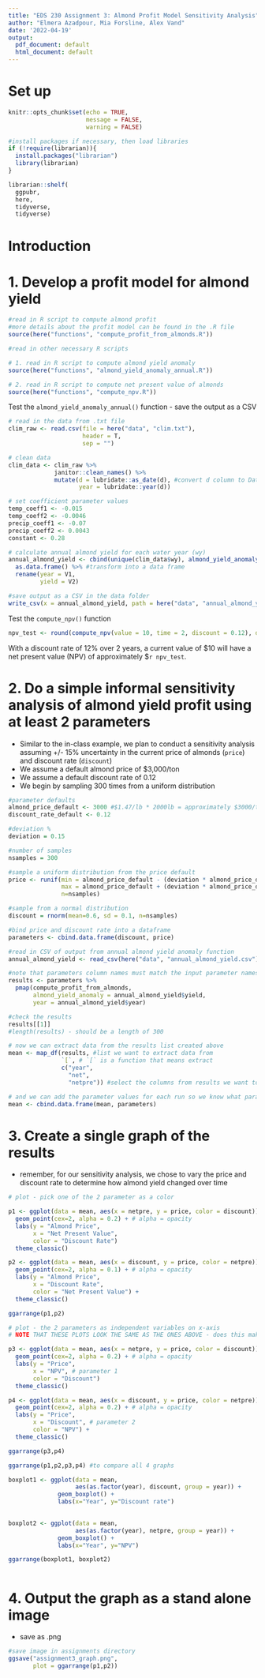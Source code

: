 ```yaml
---
title: "EDS 230 Assignment 3: Almond Profit Model Sensitivity Analysis"
author: "Elmera Azadpour, Mia Forsline, Alex Vand"
date: '2022-04-19'
output:
  pdf_document: default
  html_document: default
---
```

# Set up 
```r
knitr::opts_chunk$set(echo = TRUE,
                      message = FALSE, 
                      warning = FALSE)

#install packages if necessary, then load libraries
if (!require(librarian)){
  install.packages("librarian")
  library(librarian)
}

librarian::shelf(
  ggpubr,
  here,
  tidyverse,
  tidyverse)
```

# Introduction 

# 1. Develop a profit model for almond yield 

```r
#read in R script to compute almond profit 
#more details about the profit model can be found in the .R file 
source(here("functions", "compute_profit_from_almonds.R"))

#read in other necessary R scripts 

# 1. read in R script to compute almond yield anomaly 
source(here("functions", "almond_yield_anomaly_annual.R"))

# 2. read in R script to compute net present value of almonds 
source(here("functions", "compute_npv.R"))
```

Test the `almond_yield_anomaly_annual()` function
- save the output as a CSV 

```r
# read in the data from .txt file
clim_raw <- read.csv(file = here("data", "clim.txt"), 
                     header = T, 
                     sep = "")

# clean data 
clim_data <- clim_raw %>% 
             janitor::clean_names() %>% 
             mutate(d = lubridate::as_date(d), #convert d column to Date format rather than a character 
                    year = lubridate::year(d))

# set coefficient parameter values 
temp_coeff1 <- -0.015
temp_coeff2 <- -0.0046
precip_coeff1 <- -0.07
precip_coeff2 <- 0.0043
constant <- 0.28

# calculate annual almond yield for each water year (wy)
annual_almond_yield <- cbind(unique(clim_data$wy), almond_yield_anomaly_annual(clim_data)) %>%  #create a matrix/array of dates and annual almond yields
  as.data.frame() %>% #transform into a data frame 
  rename(year = V1,
         yield = V2)

#save output as a CSV in the data folder 
write_csv(x = annual_almond_yield, path = here("data", "annual_almond_yield.csv"))
```


Test the `compute_npv()` function 

```r
npv_test <- round(compute_npv(value = 10, time = 2, discount = 0.12), digits = 2)
```

With a discount rate of 12% over 2 years, a current value of $10 will have a net present value (NPV) of approximately $`r npv_test`. 

# 2. Do a simple informal sensitivity analysis of almond yield profit using at least 2 parameters 

- Similar to the in-class example, we plan to conduct a sensitivity analysis assuming +/- 15% uncertainty in the current price of almonds (`price`) and discount rate (`discount`) 
- We assume a default almond price of $3,000/ton 
- We assume a default discount rate of 0.12 
- We begin by sampling 300 times from a uniform distribution 

```r
#parameter defaults 
almond_price_default <- 3000 #$1.47/lb * 2000lb = approximately $3000/ton 
discount_rate_default <- 0.12 

#deviation %
deviation = 0.15 

#number of samples
nsamples = 300

#sample a uniform distribution from the price default
price <- runif(min = almond_price_default - (deviation * almond_price_default), 
               max = almond_price_default + (deviation * almond_price_default),
               n=nsamples)

#sample from a normal distribution 
discount = rnorm(mean=0.6, sd = 0.1, n=nsamples)

#bind price and discount rate into a dataframe 
parameters <- cbind.data.frame(discount, price)
```


```r
#read in CSV of output from annual almond yield anomaly function 
annual_almond_yield <- read_csv(here("data", "annual_almond_yield.csv"))

#note that parameters column names must match the input parameter names in the compute_profit_from_almonds function
results <- parameters %>% 
  pmap(compute_profit_from_almonds,
       almond_yield_anomaly = annual_almond_yield$yield,
       year = annual_almond_yield$year)

#check the results 
results[[1]]
#length(results) - should be a length of 300 
```


```r
# now we can extract data from the results list created above 
mean <- map_df(results, #list we want to extract data from 
               `[`, # `[` is a function that means extract 
               c("year", 
                 "net", 
                 "netpre")) #select the columns from results we want to extract 

# and we can add the parameter values for each run so we know what parameters gave us which mean value
mean <- cbind.data.frame(mean, parameters)
```

# 3. Create a single graph of the results 

- remember, for our sensitivity analysis, we chose to vary the price and discount rate to determine how almond yield changed over time 

```r
# plot - pick one of the 2 parameter as a color

p1 <- ggplot(data = mean, aes(x = netpre, y = price, color = discount)) + 
  geom_point(cex=2, alpha = 0.2) + # alpha = opacity
  labs(y = "Almond Price", 
       x = "Net Present Value",
       color = "Discount Rate")
  theme_classic()

p2 <- ggplot(data = mean, aes(x = discount, y = price, color = netpre)) + 
  geom_point(cex=2, alpha = 0.1) + # alpha = opacity
  labs(y = "Almond Price", 
       x = "Discount Rate",
       color = "Net Present Value") + 
  theme_classic()

ggarrange(p1,p2)
```





```r
# plot - the 2 parameters as independent variables on x-axis
# NOTE THAT THESE PLOTS LOOK THE SAME AS THE ONES ABOVE - does this make sense?

p3 <- ggplot(data = mean, aes(x = netpre, y = price, color = discount)) + 
  geom_point(cex=2, alpha = 0.2) + # alpha = opacity
  labs(y = "Price", 
       x = "NPV", # parameter 1
       color = "Discount")
  theme_classic()

p4 <- ggplot(data = mean, aes(x = discount, y = price, color = netpre)) + 
  geom_point(cex=2, alpha = 0.2) + # alpha = opacity
  labs(y = "Price", 
       x = "Discount", # parameter 2
       color = "NPV") + 
  theme_classic()

ggarrange(p3,p4)

ggarrange(p1,p2,p3,p4) #to compare all 4 graphs
```



```r
boxplot1 <- ggplot(data = mean,
                   aes(as.factor(year), discount, group = year)) +
              geom_boxplot() +
              labs(x="Year", y="Discount rate")
  

boxplot2 <- ggplot(data = mean,
                   aes(as.factor(year), netpre, group = year)) +
              geom_boxplot() +
              labs(x="Year", y="NPV")

ggarrange(boxplot1, boxplot2)
```

```r

```



# 4. Output the graph as a stand alone image

- save as .png

```r
#save image in assignments directory
ggsave("assignment3_graph.png",
       plot = ggarrange(p1,p2))
```


